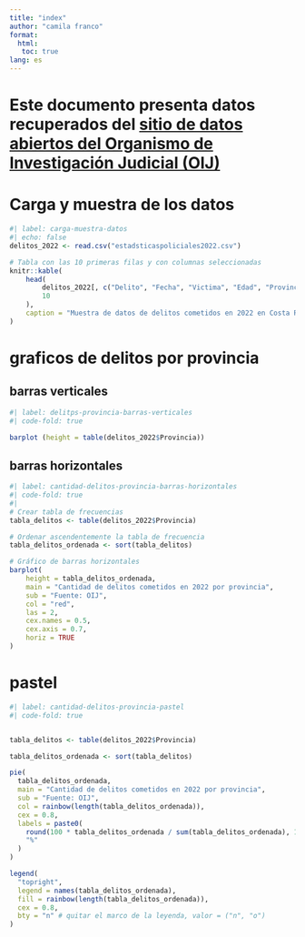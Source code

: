 ---
title: "index"
author: "camila franco"
format:
  html: 
   toc: true
lang: es
---

# Este documento presenta datos recuperados del [sitio de datos abiertos del Organismo de Investigación Judicial (OIJ)](https://sitiooij.poder-judicial.go.cr/index.php/ayuda/servicios-policiales/servicios-a-organizaciones/indice-de-transparencia-del-sector-publico-costarricense/datos-abiertos)

# Carga y muestra de los datos
```{r}
#| label: carga-muestra-datos
#| echo: false
delitos_2022 <- read.csv("estadsticaspoliciales2022.csv")

# Tabla con las 10 primeras filas y con columnas seleccionadas
knitr::kable(
	head(
		delitos_2022[, c("Delito", "Fecha", "Victima", "Edad", "Provincia")], 
		10
	),
	caption = "Muestra de datos de delitos cometidos en 2022 en Costa Rica"
)
```

# graficos de delitos por provincia

## barras verticales
```{r}
#| label: delitps-provincia-barras-verticales
#| code-fold: true

barplot (height = table(delitos_2022$Provincia))
```

## barras horizontales 

```{r}
#| label: cantidad-delitos-provincia-barras-horizontales
#| code-fold: true
#| 
# Crear tabla de frecuencias
tabla_delitos <- table(delitos_2022$Provincia)

# Ordenar ascendentemente la tabla de frecuencia
tabla_delitos_ordenada <- sort(tabla_delitos)

# Gráfico de barras horizontales
barplot(
	height = tabla_delitos_ordenada,
	main = "Cantidad de delitos cometidos en 2022 por provincia", 
	sub = "Fuente: OIJ",
	col = "red",
	las = 2,
	cex.names = 0.5,
	cex.axis = 0.7,
	horiz = TRUE
)
```

# pastel

```{r}
#| label: cantidad-delitos-provincia-pastel
#| code-fold: true


tabla_delitos <- table(delitos_2022$Provincia)

tabla_delitos_ordenada <- sort(tabla_delitos)

pie(
  tabla_delitos_ordenada,
  main = "Cantidad de delitos cometidos en 2022 por provincia",
  sub = "Fuente: OIJ",
  col = rainbow(length(tabla_delitos_ordenada)),
  cex = 0.8,
  labels = paste0(
  	round(100 * tabla_delitos_ordenada / sum(tabla_delitos_ordenada), 1), 
  	"%"
  )
)

legend(
  "topright",
  legend = names(tabla_delitos_ordenada),
  fill = rainbow(length(tabla_delitos_ordenada)),
  cex = 0.8,
  bty = "n" # quitar el marco de la leyenda, valor = ("n", "o")
)

```

